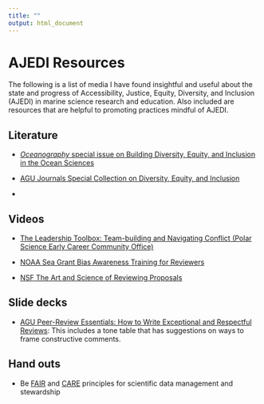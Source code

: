 ```yaml
---
title: ""
output: html_document
---
```


# AJEDI Resources 

The following is a list of media I have found insightful and useful about the state and progress of Accessibility, Justice, Equity, Diversity, and Inclusion (AJEDI) in marine science research and education. Also included are resources that are helpful to promoting practices mindful of AJEDI. 

## Literature

- [*Oceanography* special issue on Building Diversity, Equity, and Inclusion in the Ocean Sciences](https://tos.org/oceanography/issue/volume-36-issue-4)

- [AGU Journals Special Collection on Diversity, Equity, and Inclusion](https://agupubs.onlinelibrary.wiley.com/doi/toc/10.1002/(ISSN)2576-604X.DEIAGU)

-

## Videos

- [The Leadership Toolbox: Team-building and Navigating Conflict (Polar Science Early Career Community Office)](https://www.youtube.com/watch?v=TeA9iywI7KE)

- [NOAA Sea Grant Bias Awareness Training for Reviewers](https://seagrant.noaa.gov/opportunities/funding/bias-awareness-training/)

- [NSF The Art and Science of Reviewing Proposals](https://new.nsf.gov/od/oia/merit-review-orientation)

## Slide decks

- [AGU Peer-Review Essentials: How to Write Exceptional and Respectful Reviews](https://www.agu.org/-/media/files/publications/agu-pubs-webinar-how-to-review-aug-2023.pdf): This includes a tone table that has suggestions on ways to frame constructive comments. 

## Hand outs

- Be [FAIR](https://www.go-fair.org/wp-content/uploads/2022/01/FAIRPrinciples_overview.pdf) and [CARE](https://static1.squarespace.com/static/5d3799de845604000199cd24/t/6397b363b502ff481fce6baf/1670886246948/CARE%2BPrinciples_One%2BPagers%2BFINAL_Oct_17_2019.pdf) principles for scientific data management and stewardship